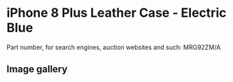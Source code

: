 
# iPhone 8 Plus Leather Case - Electric Blue

Part number, for search engines, auction websites and such: MRG92ZM/A

## Image gallery

<div style={{ width: "768px" }}>
  <GalleryComponent
    images={[
      {
        original: "/everysource/MRG92.png",
        thumbnail: "/everypreview/MRG92.png",
      },
      {
        original: "/everysource/MRG92_AV1_GOLD.png",
        thumbnail: "/everypreview/MRG92_AV1_GOLD.png",
      },
      {
        original: "/everysource/MRG92_AV1_SILVER.png",
        thumbnail: "/everypreview/MRG92_AV1_SILVER.png",
      },
      {
        original: "/everysource/MRG92_AV1_SPACE_GRAY.png",
        thumbnail: "/everypreview/MRG92_AV1_SPACE_GRAY.png",
      },
      {
        original: "/everysource/MRG92_AV2.png",
        thumbnail: "/everypreview/MRG92_AV2.png",
      }
    ]}
  />
</div>